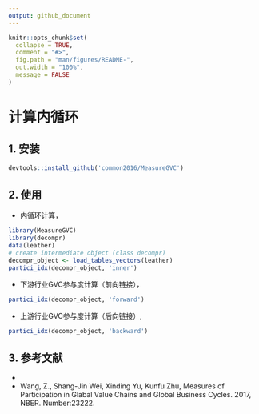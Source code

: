 ```yaml
---
output: github_document
---
```


<!-- README.md is generated from README.Rmd. Please edit that file -->

```r
knitr::opts_chunk$set(
  collapse = TRUE,
  comment = "#>",
  fig.path = "man/figures/README-",
  out.width = "100%",
  message = FALSE
)
```

# 计算内循环

## 1. 安装

```r
devtools::install_github('common2016/MeasureGVC')
```

## 2. 使用

- 内循环计算，

```r
library(MeasureGVC)
library(decompr)
data(leather)
# create intermediate object (class decompr)
decompr_object <- load_tables_vectors(leather)
partici_idx(decompr_object, 'inner')
```

- 下游行业GVC参与度计算（前向链接），

```r
partici_idx(decompr_object, 'forward')
```


- 上游行业GVC参与度计算（后向链接）,

```r
partici_idx(decompr_object, 'backward')
```

## 3. 参考文献

- 
- Wang, Z., Shang-Jin Wei, Xinding Yu, Kunfu Zhu, Measures of Participation in Glabal Value Chains and Global Business Cycles. 2017, NBER. Number:23222.
